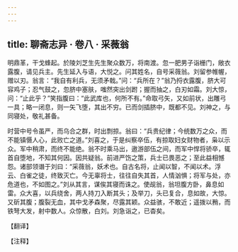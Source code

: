 ```yaml
---
---
---
```

title: 聊斋志异 · 卷八 · 采薇翁
---

明鼎革，干戈蜂起。於陵刘芝生先生聚众数万，将南渡。忽一肥男子诣栅门，敞衣露腹，请见兵主。先生延入与语，大悦之。问其姓名，自号采薇翁。刘留参帷幄，赠以刃。翁言：“我自有利兵，无须矛戟。”问：“兵所在？”翁乃捋衣露腹，脐大可容鸡子；忍气鼓之，忽脐中塞肤，嗤然突出剑跗；握而抽之，白刃如霜。刘大惊，问：“止此乎？”笑指腹曰：“此武库也，何所不有。”命取弓矢，又如前状，出雕弓一具；略一闭息，则一矢飞堕，其出不穷。已而剑插脐中，既都不见。刘神之，与同寝处，敬礼甚备。

时营中号令虽严，而乌合之群，时出剽掠。翁曰：“兵贵纪律；今统数万之众，而不能镇慑人心，此败亡之道。”刘喜之，于是纠察卒伍，有掠取妇女财物者，枭以示众。军中稍肃，而终不能绝。翁不时乘马出，遨游部伍之间，而军中悍将骄卒，辄首自堕地，不知其何因。因共疑翁。前进严饬之策，兵士已畏恶之；至此益相憾怨。诸部领谮于刘曰：“采薇翁，妖术也。自古名将，止闻以智，不闻以术。浮云、白雀之徒，终致灭亡。今无辜将士，往往自失其首，人情汹惧；将军与处，亦危道也，不如图之。”刘从其言，谋俟其寝而诛之。使觇翁，翁坦腹方卧，鼻息如雷。众大喜，以兵绕舍，两人持刀入断其头；及举刀，头已复合，息如故，大惊。又斫其腹；腹裂无血，其中戈矛森聚，尽露其颖。众益骇，不敢近；遥拨以矟，而铁弩大发，射中数人。众惊散，白刘。刘急诣之，已杳矣。

【翻译】

【注释】

